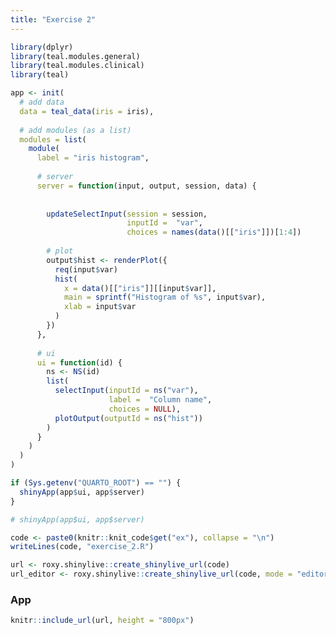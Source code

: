 ```yaml
---
title: "Exercise 2"
---
```




```r
library(dplyr)
library(teal.modules.general)
library(teal.modules.clinical)
library(teal)

app <- init(
  # add data
  data = teal_data(iris = iris),
  
  # add modules (as a list)
  modules = list(
    module(
      label = "iris histogram",
      
      # server
      server = function(input, output, session, data) {
        
        
        updateSelectInput(session = session,
                          inputId =  "var",
                          choices = names(data()[["iris"]])[1:4])
        
        # plot
        output$hist <- renderPlot({
          req(input$var)
          hist(
            x = data()[["iris"]][[input$var]],
            main = sprintf("Histogram of %s", input$var),
            xlab = input$var
          )
        })
      },
      
      # ui
      ui = function(id) {
        ns <- NS(id)
        list(
          selectInput(inputId = ns("var"),
                      label =  "Column name",
                      choices = NULL),
          plotOutput(outputId = ns("hist"))
        )
      }
    )
  )
)

if (Sys.getenv("QUARTO_ROOT") == "") {
  shinyApp(app$ui, app$server)
}

# shinyApp(app$ui, app$server)
```

```r
code <- paste0(knitr::knit_code$get("ex"), collapse = "\n")
writeLines(code, "exercise_2.R")
```

```r
url <- roxy.shinylive::create_shinylive_url(code)
url_editor <- roxy.shinylive::create_shinylive_url(code, mode = "editor")
```

### App

```r
knitr::include_url(url, height = "800px")
```


